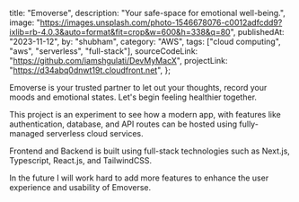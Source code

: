   title: "Emoverse",
  description: "Your safe-space for emotional well-being.",
  image:
    "https://images.unsplash.com/photo-1546678076-c0012adfcdd9?ixlib=rb-4.0.3&auto=format&fit=crop&w=600&h=338&q=80",
  publishedAt: "2023-11-12",
  by: "shubham",
  category: "AWS",
  tags: ["cloud computing", "aws", "serverless", "full-stack"],
  sourceCodeLink: "https://github.com/iamshgulati/DevMyMacX",
  projectLink: "https://d34abq0dnwt19t.cloudfront.net",
};

Emoverse is your trusted partner to let out your thoughts, record your moods and emotional states. Let's begin feeling healthier together.

This project is an experiment to see how a modern app, with features like authentication, database, and API routes can be hosted using fully-managed serverless cloud services.

Frontend and Backend is built using full-stack technologies such as Next.js, Typescript, React.js, and TailwindCSS.

In the future I will work hard to add more features to enhance the user experience and usability of Emoverse.
